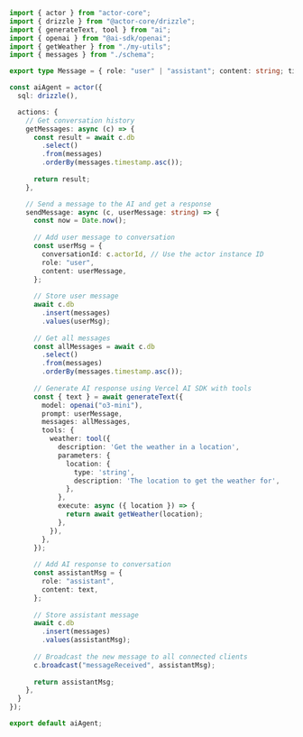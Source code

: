 ```typescript
import { actor } from "actor-core";
import { drizzle } from "@actor-core/drizzle";
import { generateText, tool } from "ai";
import { openai } from "@ai-sdk/openai";
import { getWeather } from "./my-utils";
import { messages } from "./schema";

export type Message = { role: "user" | "assistant"; content: string; timestamp: number; }

const aiAgent = actor({
  sql: drizzle(),

  actions: {
    // Get conversation history
    getMessages: async (c) => {
      const result = await c.db
        .select()
        .from(messages)
        .orderBy(messages.timestamp.asc());
      
      return result;
    },

    // Send a message to the AI and get a response
    sendMessage: async (c, userMessage: string) => {
      const now = Date.now();
      
      // Add user message to conversation
      const userMsg = {
        conversationId: c.actorId, // Use the actor instance ID
        role: "user",
        content: userMessage,
      };
      
      // Store user message
      await c.db
        .insert(messages)
        .values(userMsg);
      
      // Get all messages
      const allMessages = await c.db
        .select()
        .from(messages)
        .orderBy(messages.timestamp.asc());
      
      // Generate AI response using Vercel AI SDK with tools
      const { text } = await generateText({
        model: openai("o3-mini"),
        prompt: userMessage,
        messages: allMessages,
        tools: {
          weather: tool({
            description: 'Get the weather in a location',
            parameters: {
              location: {
                type: 'string',
                description: 'The location to get the weather for',
              },
            },
            execute: async ({ location }) => {
              return await getWeather(location);
            },
          }),
        },
      });
      
      // Add AI response to conversation
      const assistantMsg = {
        role: "assistant",
        content: text,
      };
      
      // Store assistant message
      await c.db
        .insert(messages)
        .values(assistantMsg);
      
      // Broadcast the new message to all connected clients
      c.broadcast("messageReceived", assistantMsg);
      
      return assistantMsg;
    },
  }
});

export default aiAgent;
```
